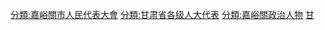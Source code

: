 [[分類:嘉峪關市人民代表大會|分類:嘉峪關市人民代表大會]]
[[分類:甘肃省各级人大代表|分類:甘肃省各级人大代表]]
[[分類:嘉峪關政治人物|分類:嘉峪關政治人物]]
[[分類:设区的市人大代表|甘]]